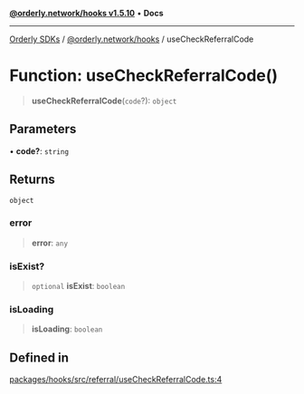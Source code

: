 [**@orderly.network/hooks v1.5.10**](/sdks/tech-doc/@orderly.network/hooks/README) • **Docs**

***

[Orderly SDKs](/sdks/tech-doc/packages) / [@orderly.network/hooks](/sdks/tech-doc/@orderly.network/hooks/README) / useCheckReferralCode

# Function: useCheckReferralCode()

> **useCheckReferralCode**(`code`?): `object`

## Parameters

• **code?**: `string`

## Returns

`object`

### error

> **error**: `any`

### isExist?

> `optional` **isExist**: `boolean`

### isLoading

> **isLoading**: `boolean`

## Defined in

[packages/hooks/src/referral/useCheckReferralCode.ts:4](https://github.com/OrderlyNetwork/js-sdk/blob/554ae704783e3b83c40bb234a899e8f02987d9b6/packages/hooks/src/referral/useCheckReferralCode.ts#L4)
